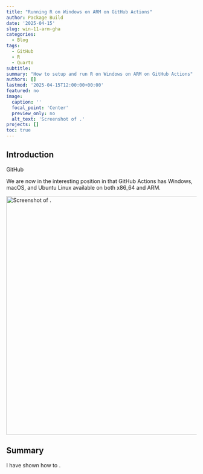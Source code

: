 ```yaml
---
title: "Running R on Windows on ARM on GitHub Actions"
author: Package Build
date: '2025-04-15'
slug: win-11-arm-gha
categories:
  - Blog
tags:
  - GitHub
  - R
  - Quarto
subtitle:
summary: "How to setup and run R on Windows on ARM on GitHub Actions"
authors: []
lastmod: '2025-04-15T12:00:00+00:00'
featured: no
image:
  caption: ''
  focal_point: 'Center'
  preview_only: no
  alt_text: 'Screenshot of .'
projects: []
toc: true
---
```


## Introduction

GitHub 

We are now in the interesting position in that GitHub Actions has Windows, macOS, and Ubuntu Linux available on both x86_64 and ARM.


<img src="/post/2025/win-11-arm-gha/img/.png" alt="Screenshot of ." width="630" style="display: block; margin: auto;">

## Summary

I have shown how to .
